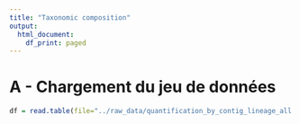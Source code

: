```yaml
---
title: "Taxonomic composition"
output:
  html_document:
    df_print: paged
---
```


# A - Chargement du jeu de données

```r
df = read.table(file="../raw_data/quantification_by_contig_lineage_all.tsv")
```

